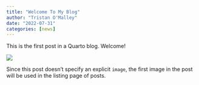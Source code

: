 ```yaml
---
title: "Welcome To My Blog"
author: "Tristan O'Malley"
date: "2022-07-31"
categories: [news]
---
```


This is the first post in a Quarto blog. Welcome!

![](thumbnail.jpg)

Since this post doesn't specify an explicit `image`, the first image in the post will be used in the listing page of posts.
